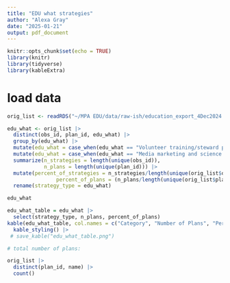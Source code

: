 ```yaml
---
title: "EDU what strategies"
author: "Alexa Gray"
date: "2025-01-21"
output: pdf_document
---
```


```r
knitr::opts_chunk$set(echo = TRUE)
library(knitr)
library(tidyverse)
library(kableExtra)
```

# load data
```r
orig_list <- readRDS("~/MPA EDU/data/raw-ish/education_export_4Dec2024.Rds")
```

```r
edu_what <- orig_list |> 
  distinct(obs_id, plan_id, edu_what) |> 
  group_by(edu_what) |> 
  mutate(edu_what = case_when(edu_what == "Volunteer training/steward program" ~ "Volunteer, intern, and steward training programs", TRUE ~ edu_what)) |> 
  mutate(edu_what = case_when(edu_what == "Media marketing and science communications for the general publics for the general public" ~ "Media marketing and science communications for the general public", TRUE ~ edu_what)) |> 
  summarize(n_strategies = length(unique(obs_id)),
            n_plans = length(unique(plan_id))) |> 
  mutate(percent_of_strategies = n_strategies/length(unique(orig_list$obs_id))*100,
                percent_of_plans = (n_plans/length(unique(orig_list$plan_id))*100)) |> 
  rename(strategy_type = edu_what)

edu_what
```
```r

edu_what_table = edu_what |> 
  select(strategy_type, n_plans, percent_of_plans)
kable(edu_what_table, col.names = c("Category", "Number of Plans", "Percentage of Plans"), digits = 1) |> 
  kable_styling() |> 
 # save_kable("edu_what_table.png")
```

```r
# total number of plans:

orig_list |> 
  distinct(plan_id, name) |> 
  count()
```

